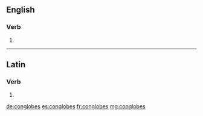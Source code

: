 ==English==

===Verb===
{{head|en|verb form}}

# {{en-third-person singular of|conglobe}}

----

==Latin==

===Verb===
{{la-verb-form|conglobēs}}

# {{conjugation of|conglobō||2|s|pres|act|sub|lang=la}}

[[de:conglobes]]
[[es:conglobes]]
[[fr:conglobes]]
[[mg:conglobes]]